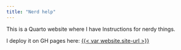 ```yaml
---
title: "Nerd help"
---
```


This is a Quarto website where I have Instructions for nerdy things.

I deploy it on GH pages here: [{{< var website.site-url >}}]({{< var website.site-url >}}) 
 
